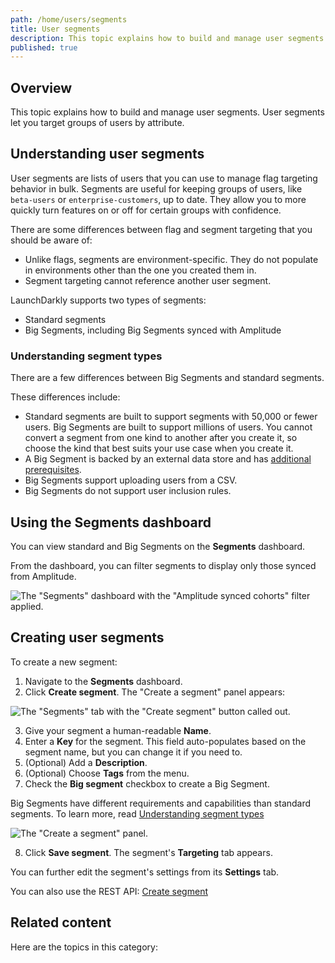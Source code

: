 ```yaml
---
path: /home/users/segments
title: User segments
description: This topic explains how to build and manage user segments. User segments let you target groups of users by attribute.
published: true
---
```


## Overview

This topic explains how to build and manage user segments. User segments let you target groups of users by attribute.

## Understanding user segments

User segments are lists of users that you can use to manage flag targeting behavior in bulk. Segments are useful for keeping groups of users, like `beta-users` or `enterprise-customers`, up to date. They allow you to more quickly turn features on or off for certain groups with confidence.

There are some differences between flag and segment targeting that you should be aware of:

- Unlike flags, segments are environment-specific. They do not populate in environments other than the one you created them in.
- Segment targeting cannot reference another user segment.

LaunchDarkly supports two types of segments:

* Standard segments
* Big Segments, including Big Segments synced with Amplitude

### Understanding segment types

There are a few differences between Big Segments and standard segments.

These differences include:

* Standard segments are built to support segments with 50,000 or fewer users. Big Segments are built to support millions of users. You cannot convert a segment from one kind to another after you create it, so choose the kind that best suits your use case when you create it.
* A Big Segment is backed by an external data store and has [additional prerequisites](/home/users/big-segments#prerequisites).
* Big Segments support uploading users from a CSV.
* Big Segments do not support user inclusion rules.

## Using the Segments dashboard

You can view standard and Big Segments on the **Segments** dashboard.

From the dashboard, you can filter segments to display only those synced from Amplitude.

![The "Segments" dashboard with the "Amplitude synced cohorts" filter applied.](segments-dashboard-amplitude-filter.png)

## Creating user segments

To create a new segment:

1. Navigate to the **Segments** dashboard.
2. Click **Create segment**. The "Create a segment" panel appears:

![The "Segments" tab with the "Create segment" button called out.](segments-new-callout.png)


3. Give your segment a human-readable **Name**.
4. Enter a **Key** for the segment. This field auto-populates based on the segment name, but you can change it if you need to.
5. (Optional) Add a **Description**.
6. (Optional) Choose **Tags** from the menu.
7. Check the **Big segment** checkbox to create a Big Segment.

Big Segments have different requirements and capabilities than standard segments. To learn more, read [Understanding segment types](#understanding-segment-types)

![The "Create a segment" panel.](segments-create.png)

8. Click **Save segment**. The segment's **Targeting** tab appears.

You can further edit the segment's settings from its **Settings** tab.

<LearnMore>

You can also use the REST API: [Create segment](https://apidocs.launchdarkly.com/tag/Segments#operation/postSegment)

</LearnMore>

## Related content
Here are the topics in this category:
<ChildPageList path="/home/users/segments" unsorted="true" />

